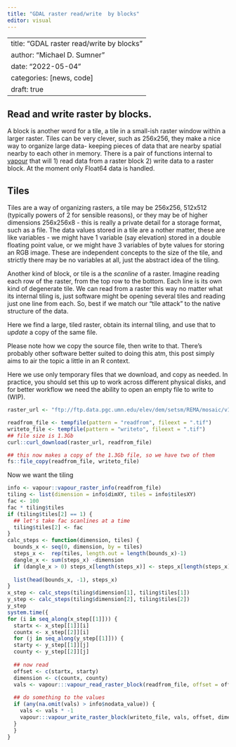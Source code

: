 ```yaml
---
title: "GDAL raster read/write  by blocks"
editor: visual
---
```


---
title: "GDAL raster read/write  by blocks"
author: "Michael D. Sumner"
date: "2022-05-04"
categories: [news, code]
draft: true
---

## Read and write raster by blocks.

A block is another word for a tile, a tile in a small-ish raster window within a larger raster. Tiles can be very clever, such as 256x256, they make a nice way to organize large data- keeping pieces of data that are nearby spatial nearby to each other in memory. There is a pair of functions internal to [vapour](https://github.com/hypertidy/vapour) that will 1) read data from a raster block 2) write data to a raster block. At the moment only Float64 data is handled.

## Tiles

Tiles are a way of organizing rasters, a tile may be 256x256, 512x512 (typically powers of 2 for sensible reasons), or they may be of higher dimensions 256x256x8 - this is really a private detail for a storage format, such as a file. The data values stored in a tile are a nother matter, these are like variables - we might have 1 variable (say elevation) stored in a double floating point value, or we might have 3 variables of byte values for storing an RGB image. These are independent concepts to the size of the tile, and strictly there may be no variables at all, just the abstract idea of the tiling.

Another kind of block, or tile is a the *scanline* of a raster. Imagine reading each row of the raster, from the top row to the bottom. Each line is its own kind of degenerate tile. We can read from a raster this way no matter what its internal tiling is, just software might be opening several tiles and reading just one line from each. So, best if we match our "tile attack" to the native structure of the data.

Here we find a large, tiled raster, obtain its internal tiling, and use that to *update* a copy of the same file.

Please note how we copy the source file, then write to that. There's probably other software better suited to doing this atm, this post simply aims to air the topic a little in an R context.

Here we use only temporary files that we download, and copy as needed. In practice, you should set this up to work across different physical disks, and for better workflow we need the ability to open an empty file to write to (WIP).

```r

raster_url <- "ftp://ftp.data.pgc.umn.edu/elev/dem/setsm/REMA/mosaic/v1.1/200m/REMA_200m_dem.tif"

readfrom_file <- tempfile(pattern = "readfrom", fileext = ".tif")
writeto_file <- tempfile(pattern = "writeto", fileext = ".tif")
## file size is 1.3Gb
curl::curl_download(raster_url, readfrom_file)

## this now makes a copy of the 1.3Gb file, so we have two of them
fs::file_copy(readfrom_file, writeto_file)
```

Now we want the tiling

```r
info <- vapour::vapour_raster_info(readfrom_file)
tiling <- list(dimension = info$dimXY, tiles = info$tilesXY)
fac <- 100
fac * tiling$tiles
if (tiling$tiles[2] == 1) {
  ## let's take fac scanlines at a time
  tiling$tiles[2] <- fac
}
calc_steps <- function(dimension, tiles) {
  bounds_x <- seq(0, dimension, by = tiles)
  steps_x <-  rep(tiles, length.out = length(bounds_x)-1)
  dangle_x <- sum(steps_x) -dimension
  if (dangle_x > 0) steps_x[length(steps_x)] <- steps_x[length(steps_x)] - dangle_x
  
  list(head(bounds_x, -1), steps_x)
}
x_step <- calc_steps(tiling$dimension[1], tiling$tiles[1])
y_step <- calc_steps(tiling$dimension[2], tiling$tiles[2])
y_step
system.time({
for (i in seq_along(x_step[[1]])) {
  startx <- x_step[[1]][i]
  countx <- x_step[[2]][i]
  for (j in seq_along(y_step[[1]])) {
  starty <- y_step[[1]][j]
  county <- y_step[[2]][j]
    
  ## now read
  offset <- c(startx, starty)
  dimension <- c(countx, county)
  vals <- vapour:::vapour_read_raster_block(readfrom_file, offset = offset, dimension = dimension, band_output_type = info$datatype, band = 1)[[1L]]
  
  ## do something to the values
  if (any(na.omit(vals) > info$nodata_value)) {
    vals <- vals * -1
    vapour:::vapour_write_raster_block(writeto_file, vals, offset, dimension, band = 1, overwrite = TRUE)
  }
  }
}

```
